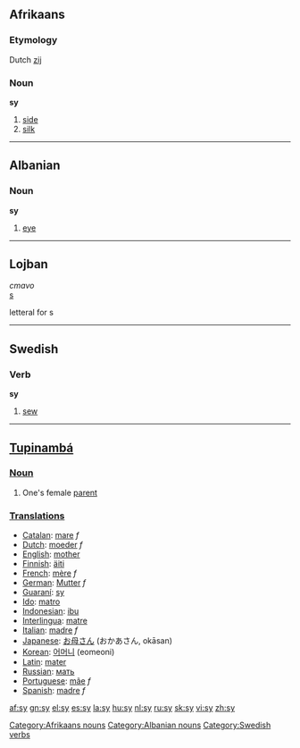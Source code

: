 ==Afrikaans==
===Etymology===
Dutch [[zij]]
===Noun===
'''sy'''

# [[side]]
# [[silk]]

[[Category:Afrikaans nouns]]

----

==Albanian==
===Noun===
'''sy'''

# [[eye]]

[[Category:Albanian nouns]]

----

==Lojban==
''cmavo''<br>
[[s]]

letteral for s

----

==Swedish==
===Verb===
'''sy''' {{sv-verb|sy|syr|sydde|sytt|sy|-|-}}

# [[sew]]

[[Category:Swedish verbs]]
----

==[[Tupinambá]]==

===[[Noun]]===
#One's female [[parent]]

===[[Translation]]s===
*[[Catalan]]: [[mare]] ''f''
*[[Dutch]]: [[moeder]] ''f''
*[[English]]: [[mother]]
*[[Finnish]]: [[äiti]]
*[[French]]: [[mère]] ''f''
*[[German]]: [[Mutter]] ''f''
*[[Guaraní]]: [[sy]]
*[[Ido]]: [[matro]]
*[[Indonesian]]: [[ibu]]
*[[Interlingua]]: [[matre]]
*[[Italian]]: [[madre]] ''f''
*[[Japanese]]: [[お母さん]] (おかあさん, okāsan)
*[[Korean]]: [[어머니]] (eomeoni)
*[[Latin]]: [[mater]]
*[[Russian]]: [[мать]]
*[[Portuguese]]: [[mãe]] ''f''
*[[Spanish]]: [[madre]] ''f''

[[af:sy]]
[[gn:sy]]
[[el:sy]]
[[es:sy]]
[[la:sy]]
[[hu:sy]]
[[nl:sy]]
[[ru:sy]]
[[sk:sy]]
[[vi:sy]]
[[zh:sy]]